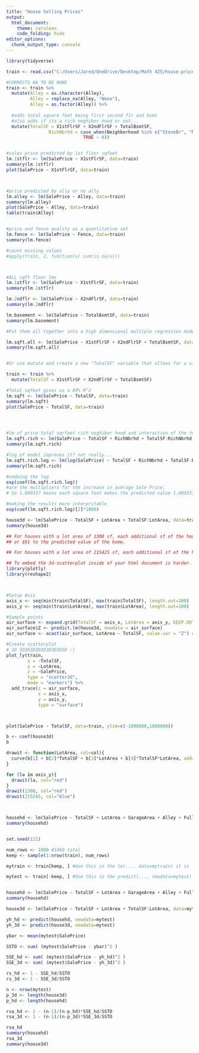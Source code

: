 ---
title: "House Selling Prices"
output: 
  html_document:
    theme: cerulean
    code_folding: hide
editor_options: 
  chunk_output_type: console
---


```{r}
library(tidyverse)

train <- read.csv("C:/Users/Jared/OneDrive/Desktop/Math 425/house-prices-advanced-regression-techniques-1/train.csv", stringsAsFactors = TRUE)

#CORRECTS NA TO BE NONE
train <- train %>%
  mutate(Alley = as.character(Alley),
         Alley = replace_na(Alley, "None"),
         Alley = as.factor(Alley)) %>%
  
  #adds total square feet being first second flr and bsmt
  #also adds if its a rich neghibor hood or not...
  mutate(TotalSF = X1stFlrSF + X2ndFlrSF + TotalBsmtSF,
                RichNbrhd = case_when(Neighborhood %in% c("StoneBr", "NridgHt", "NoRidge") ~ 1,
                             TRUE ~ 0))


#sales price predicted by 1st floor sqfeet
lm.1stflr <- lm(SalePrice ~ X1stFlrSF, data=train)
summary(lm.1stflr)
plot(SalePrice ~ X1stFlrSF, data=train)



#price predicted by ally or no ally
lm.alley <- lm(SalePrice ~ Alley, data=train)
summary(lm.alley)
plot(SalePrice ~ Alley, data=train)
table(train$Alley)


#price and fence quality as a quantitative set
lm.fence <- lm(SalePrice ~ Fence, data=train)
summary(lm.fence)

#count missing values
#apply(train, 2, function(x) sum(is.na(x))) 



#ALL sqft floor lms
lm.1stflr <- lm(SalePrice ~ X1stFlrSF, data=train)
summary(lm.1stflr)

lm.2ndflr <- lm(SalePrice ~ X2ndFlrSF, data=train)
summary(lm.2ndflr)

lm.basement <- lm(SalePrice ~ TotalBsmtSF, data=train)
summary(lm.basement)

#Put them all together into a high dimensional multiple regression model

lm.sqft.all <- lm(SalePrice ~ X1stFlrSF + X2ndFlrSF + TotalBsmtSF, data=train)
summary(lm.sqft.all)


#Or use mutate and create a new "TotalSF" variable that allows for a simple linear regression model that is just as powerful, but far easier to graph and interpret.

train <- train %>%
  mutate(TotalSF = X1stFlrSF + X2ndFlrSF + TotalBsmtSF)

#Total sqfeet gives us a 60% R^2
lm.sqft <- lm(SalePrice ~ TotalSF, data=train)
summary(lm.sqft)
plot(SalePrice ~ TotalSF, data=train)




#lm of price total sqrfeet rich neghibor hood and interaction of the two
lm.sqft.rich <- lm(SalePrice ~ TotalSF + RichNbrhd + TotalSF:RichNbrhd, data=train)
summary(lm.sqft.rich)

#log of model improves it? not really...
lm.sqft.rich.log <- lm(log(SalePrice) ~ TotalSF + RichNbrhd + TotalSF:RichNbrhd, data=train)
summary(lm.sqft.rich)

#undoing the log
exp(coef(lm.sqft.rich.log))
#are the multipliers for the increase in average Sale Price.
# So 1.000337 means each square foot makes the predicted value 1.000337 times as large. Or, 1,000 square feet of addition makes the home 40% greater in value.

#making the results more interpritable
exp(coef(lm.sqft.rich.log)[2]*1000)
```

```{r}
house3d <- lm(SalePrice ~ TotalSF + LotArea + TotalSF:LotArea, data=train)
summary(house3d)

## For houses with a lot area of 1300 sf, each additional sf of the house (TotalSF) adds b[2]+b[4]*1300
## or $91 to the predicted value of the home.

## For houses with a lot area of 215425 sf, each additional sf of the house (TotalSF) drops the predicted value by $181.74, b[2]+b[4]*215425

## To embed the 3d-scatterplot inside of your html document is harder.
library(plotly)
library(reshape2)



#Setup Axis
axis_x <- seq(min(train$TotalSF), max(train$TotalSF), length.out=100)
axis_y <- seq(min(train$LotArea), max(train$LotArea), length.out=100)

#Sample points
air_surface <- expand.grid(TotalSF = axis_x, LotArea = axis_y, KEEP.OUT.ATTRS=F)
air_surface$Z <- predict.lm(house3d, newdata = air_surface)
air_surface <- acast(air_surface, LotArea ~ TotalSF, value.var = "Z") #y ~ x

#Create scatterplot 
# 3D 3D3D3D3D3D3D3D3D3D :)
plot_ly(train, 
        x = ~TotalSF, 
        y = ~LotArea, 
        z = ~SalePrice,
        type = "scatter3d", 
        mode = "markers") %>%
  add_trace(z = air_surface,
            x = axis_x,
            y = axis_y,
            type = "surface")



plot(SalePrice ~ TotalSF, data=train, ylim=c(-1000000,1000000))

b <- coef(house3d)
b

drawit <- function(LotArea, col=col){
  curve(b[1] + b[2]*TotalSF + b[3]*LotArea + b[4]*TotalSF*LotArea, add=TRUE, col=col, xname="TotalSF")
}

for (la in axis_y){
  drawit(la, col="red")
}
drawit(1300, col="red")
drawit(215245, col="blue")



househd <- lm(SalePrice ~ TotalSF + LotArea + GarageArea + Alley + FullBath + ScreenPorch, data=train)
summary(househd)



```



```{r}
set.seed(121)

num_rows <- 1000 #1460 total
keep <- sample(1:nrow(train), num_rows)

mytrain <- train[keep, ] #Use this in the lm(..., data=mytrain) it is like "rbdata"

mytest <- train[-keep, ] #Use this in the predict(..., newdata=mytest) it is like "rbdata2"


househd <- lm(SalePrice ~ TotalSF + LotArea + GarageArea + Alley + FullBath + ScreenPorch, data=mytrain)
summary(househd)

house3d <- lm(SalePrice ~ TotalSF + LotArea + TotalSF:LotArea, data=mytrain)

yh_hd <- predict(househd, newdata=mytest)
yh_3d <- predict(house3d, newdata=mytest)

ybar <- mean(mytest$SalePrice)

SSTO <- sum( (mytest$SalePrice - ybar)^2 )

SSE_hd <- sum( (mytest$SalePrice - yh_hd)^2 )
SSE_3d <- sum( (mytest$SalePrice - yh_3d)^2 ) 

rs_hd <- 1 - SSE_hd/SSTO
rs_3d <- 1 - SSE_3d/SSTO

n <- nrow(mytest)
p_3d <- length(house3d)
p_hd <- length(househd)

rsa_hd <- 1 - (n-1)/(n-p_hd)*SSE_hd/SSTO
rsa_3d <- 1 - (n-1)/(n-p_3d)*SSE_3d/SSTO

rsa_hd
summary(househd)
rsa_3d
summary(house3d)

```

